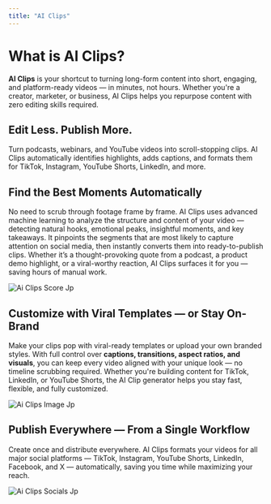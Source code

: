 ```yaml
---
title: "AI Clips"
---
```


# What is AI Clips?

**AI Clips** is your shortcut to turning long-form content into short, engaging, and platform-ready videos — in minutes, not hours. Whether you're a creator, marketer, or business, AI Clips helps you repurpose content with zero editing skills required.

## **Edit Less. Publish More.**

Turn podcasts, webinars, and YouTube videos into scroll-stopping clips. AI Clips automatically identifies highlights, adds captions, and formats them for TikTok, Instagram, YouTube Shorts, LinkedIn, and more.

## **Find the Best Moments Automatically**

No need to scrub through footage frame by frame. AI Clips uses advanced machine learning to analyze the structure and content of your video — detecting natural hooks, emotional peaks, insightful moments, and key takeaways. It pinpoints the segments that are most likely to capture attention on social media, then instantly converts them into ready-to-publish clips. Whether it’s a thought-provoking quote from a podcast, a product demo highlight, or a viral-worthy reaction, AI Clips surfaces it for you — saving hours of manual work.

![Ai Clips Score Jp](/images/ai-clips-score.jpg)

## Customize with Viral Templates — or Stay On-Brand

Make your clips pop with viral-ready templates or upload your own branded styles. With full control over **captions, transitions, aspect ratios, and visuals**, you can keep every video aligned with your unique look — no timeline scrubbing required. Whether you're building content for TikTok, LinkedIn, or YouTube Shorts, the AI Clip generator helps you stay fast, flexible, and fully customized.

![Ai Clips Image Jp](/images/ai-clips-image.jpg)

## Publish Everywhere — From a Single Workflow

Create once and distribute everywhere. AI Clips formats your videos for all major social platforms — TikTok, Instagram, YouTube Shorts, LinkedIn, Facebook, and X — automatically, saving you time while maximizing your reach.

![Ai Clips Socials Jp](/images/ai-clips-socials.jpg)